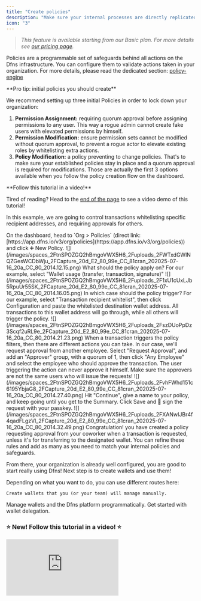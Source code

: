 ```yaml
---
title: "Create policies"
description: "Make sure your internal processes are directly replicated into your Dfns org."
icon: "3"
---
```


> _This feature is available starting from our Basic plan. For more details see_ [_our pricing page_](https://www.dfns.co/pricing)_._

Policies are a programmable set of safeguards behind all actions on the Dfns infrastructure. You can configure them to validate actions taken in your organization. For more details, please read the dedicated section: [policy-engine](/core-concepts/policies)

<Tip > 
**Pro tip: initial policies you should create**

We recommend setting up three initial Policies in order to lock down your organization:
  1. **Permission Assignment:** requiring quorum approval before assigning permissions to any user. This way a rogue admin cannot create fake users with elevated permissions by himself.
  2. **Permission Modification:** ensure permission sets cannot be modified without quorum approval, to prevent a rogue actor to elevate existing roles by whitelisting extra actions.
  3. **Policy Modification:** a policy preventing to change policies. That's to make sure your established policies stay in place and a quorum approval is required for modifications.
  Those are actually the first 3 options available when you follow the policy creation flow on the dashboard.
</Tip>

<Info> 
**Follow this tutorial in a video!**

  Tired of reading? Head to the [end of the page](#new-follow-this-tutorial-in-a-video) to see a video demo of this tutorial!
</Info>

In this example, we are going to control transactions whitelisting specific recipient addresses, and requiring approvals for others.

<Steps>
  <Step title="Create a new Policy">
    On the dashboard, head to `Org > Policies` (direct link: [https://app.dfns.io/v3/org/policies](https://app.dfns.io/v3/org/policies)) and click ➕ New Policy.
    <Frame>![](/images/spaces_2FtnSPOZGQ2hBmgoVWX5H6_2Fuploads_2FWTxdGWlNQZGesWCDbWju_2FCapture_20d_E2_80_99e_CC_81cran_202025-07-16_20a_CC_80_2014.12.15.png)</Frame>
  </Step>

  <Step title="Select the targeted activity">
    What should the policy apply on? For our example, select "Wallet usage (transfer, transaction, signature)"
    <Frame>![](/images/spaces_2FtnSPOZGQ2hBmgoVWX5H6_2Fuploads_2F1xU1cUxLJb5RpuUr55SK_2FCapture_20d_E2_80_99e_CC_81cran_202025-07-16_20a_CC_80_2014.16.05.png)</Frame>
  </Step>

  <Step title="Select the criteria to evaluate">
    In which case should the policy trigger? For our example, select "Transaction recipient whitelist", then click Configuration and paste the whitelisted destination wallet address. All transactions to this wallet address will go through, while all others will trigger the policy.
    <Frame>![](/images/spaces_2FtnSPOZGQ2hBmgoVWX5H6_2Fuploads_2FszDUoPpDz3Scqf2uRL9e_2FCapture_20d_E2_80_99e_CC_81cran_202025-07-16_20a_CC_80_2014.21.23.png)</Frame>
  </Step>

  <Step title="Select the action to take">
    When a transaction triggers the policy filters, then there are different actions you can take. In our case, we'll request approval from another employee. Select "Request Approval", and add an "Approver" group, with a quorum of 1, then click "Any Employee" and select the employee who should approve the transaction.
    <Info>
      The user triggering the action can never approve it himself. Make sure the approvers are not the same users who will issue the requests!
    </Info>
    <Frame>![](/images/spaces_2FtnSPOZGQ2hBmgoVWX5H6_2Fuploads_2FvhFWhd151c6195YbjaG8_2FCapture_20d_E2_80_99e_CC_81cran_202025-07-16_20a_CC_80_2014.27.40.png)</Frame>
  </Step>

  <Step title="Finish the configuration">
    Hit "Continue", give a name to your policy, and keep going until you get to the Summary. Click Save and 🔑 sign the request with your passkey.
    <Frame>![](/images/spaces_2FtnSPOZGQ2hBmgoVWX5H6_2Fuploads_2FXANwIJBr4f4qadFLgzVl_2FCapture_20d_E2_80_99e_CC_81cran_202025-07-16_20a_CC_80_2014.32.49.png)</Frame>
  </Step>
</Steps>

<Check>
  Congratulation! you have created a policy requesting approval from your coworker when a transaction is requested, unless it's for transferring to the designated wallet. You can refine these rules and add as many as you need to match your internal policies and safeguards.
</Check>

From there, your organization is already well configured, you are good to start really using Dfns! Next step is to create wallets and use them!

Depending on what you want to do, you can use different routes here:
<Columns cols={3}>
  <Card title="Keep using the dashboard" href="/introduction/quickstart/4-using-the-dashboard-create-your-first-wallet" cta="Using the dashboard: create your first wallet">
    
    Create wallets that you (or your team) will manage manually.

  </Card>

  <Card title="Integrate Dfns into your application" href="/introduction/quickstart/5-start-building-login-and-create-a-wallet-via-api" cta="Start building: login and create a wallet via api">
    Manage wallets and the Dfns platform programmatically.
  </Card>
  <Card title="Offer non-custodial wallets to your customers" href="/introduction/quickstart/6-non-custody-1-2-dfns-api-using-a-service-account" cta="Non-custody 1/2: Dfns API using a service account">
    Get started with wallet delegation.
  </Card>
</Columns>

### ⭐ New! Follow this tutorial in a video! ⭐

<iframe 
  className="w-full aspect-video rounded-xl"
  src="https://www.youtube-nocookie.com/embed/IICkUb4ZmL4?si=7PxLmenAw-WVpkcT" title="YouTube video player" 
  frameborder="0" allow="accelerometer; autoplay; clipboard-write; encrypted-media; gyroscope; picture-in-picture" 
  referrerpolicy="strict-origin-when-cross-origin" allowfullscreen></iframe>
